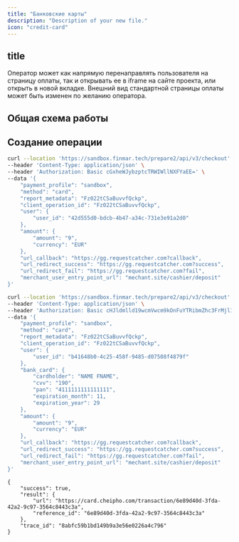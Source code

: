 ```yaml
---
title: "Банковские карты"
description: "Description of your new file."
icon: "credit-card"
---
```


## title

Оператор может как напрямую перенаправлять пользователя на страницу оплаты, так и открывать ее в iframe на сайте проекта, или открыть в новой вкладке. Внешний вид стандартной страницы оплаты может быть изменен по желанию оператора.

## **Общая схема работы**[**​**](https://finmar.tech/prepare/integrations-v2/vimapay/docs/api/payment/card/#%D0%BE%D0%B1%D1%89%D0%B0%D1%8F-%D1%81%D1%85%D0%B5%D0%BC%D0%B0-%D1%80%D0%B0%D0%B1%D0%BE%D1%82%D1%8B)

<Steps>
  <Step title="Оператор отправляет запрос на создание операции и перенаправляет пользователя на полученный URL">
    
  </Step>
  <Step title="Пользователь вводит данные карты">
    
  </Step>
  <Step title="3ds-подтверждение платежа">
    
  </Step>
  <Step title="Списание средств">
    
  </Step>
  <Step title="Проект получает уведомление о завершении платежа">
    
  </Step>
</Steps>

## Создание операции

<RequestExample>

```bash Без передачи банковской карты
curl --location 'https://sandbox.finmar.tech/prepare2/api/v3/checkout' \
--header 'Content-Type: application/json' \
--header 'Authorization: Basic cGxheWJybzptcTRWIWllNXFYaEE=' \
--data '{
    "payment_profile": "sandbox",
    "method": "card",
    "report_metadata": "Fz022tCSaBuvvfQckp",
    "client_operation_id": "Fz022tCSaBuvvfQckp",
    "user": {
        "user_id": "42d555d0-bdcb-4b47-a34c-731e3e91a2d0"
    },
    "amount": {
        "amount": "9",
        "currency": "EUR"
    },
    "url_callback": "https://gg.requestcatcher.com?callback",
    "url_redirect_success": "https://gg.requestcatcher.com?success",
    "url_redirect_fail": "https://gg.requestcatcher.com?fail",
    "merchant_user_entry_point_url": "mechant.site/cashier/deposit"
}'
```


```bash С передачей банковской карты
curl --location 'https://sandbox.finmar.tech/prepare2/api/v3/checkout' \
--header 'Content-Type: application/json' \
--header 'Authorization: Basic cHJldmlld19wcmVwcm9kOnFuYTRibmZhc3FrMjl1cTE=' \
--data '{
    "payment_profile": "sandbox",
    "method": "card",
    "report_metadata": "Fz022tCSaBuvvfQckp",
    "client_operation_id": "Fz022tCSaBuvvfQckp",
    "user": {
        "user_id": "b41648b0-4c25-458f-9485-d07508f4879f"
    },
    "bank_card": {
        "cardholder": "NAME FNAME",
        "cvv": "190",
        "pan": "4111111111111111",
        "expiration_month": 11,
        "expiration_year": 29
    },
    "amount": {
        "amount": "9",
        "currency": "EUR"
    },
    "url_callback": "https://gg.requestcatcher.com?callback",
    "url_redirect_success": "https://gg.requestcatcher.com?success",
    "url_redirect_fail": "https://gg.requestcatcher.com?fail",
    "merchant_user_entry_point_url": "mechant.site/cashier/deposit"
}'
```

</RequestExample>

<ResponseExample>

``` filename
{
    "success": true,
    "result": {
        "url": "https://card.cheipho.com/transaction/6e89d40d-3fda-42a2-9c97-3564c8443c3a",
        "reference_id": "6e89d40d-3fda-42a2-9c97-3564c8443c3a"
    },
    "trace_id": "8abfc59b1bd149b9a3e56e0226a4c796"
}
```

</ResponseExample>

#### 